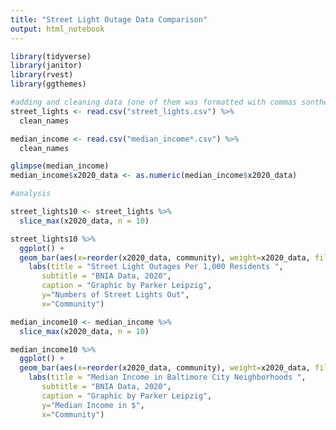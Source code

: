 ```yaml
---
title: "Street Light Outage Data Comparison"
output: html_notebook
---
```


```r
library(tidyverse)
library(janitor)
library(rvest)
library(ggthemes)

```


```r
#adding and cleaning data (one of them was formatted with commas sonthey were removed with the numeric code)
street_lights <- read.csv("street_lights.csv") %>% 
  clean_names

median_income <- read.csv("median_income*.csv") %>% 
  clean_names

glimpse(median_income)
median_income$x2020_data <- as.numeric(median_income$x2020_data)

#analysis

street_lights10 <- street_lights %>% 
  slice_max(x2020_data, n = 10)

street_lights10 %>% 
  ggplot() +
  geom_bar(aes(x=reorder(x2020_data, community), weight=x2020_data, fill = x2020_data)) +
    labs(title = "Street Light Outages Per 1,000 Residents ", 
       subtitle = "BNIA Data, 2020",
       caption = "Graphic by Parker Leipzig",
       y="Numbers of Street Lights Out",
       x="Community")

median_income10 <- median_income %>% 
  slice_max(x2020_data, n = 10)

median_income10 %>% 
  ggplot() +
  geom_bar(aes(x=reorder(x2020_data, community), weight=x2020_data, fill = x2020_data)) +
    labs(title = "Median Income in Baltimore City Neighborhoods ", 
       subtitle = "BNIA Data, 2020",
       caption = "Graphic by Parker Leipzig",
       y="Median Income in $",
       x="Community")
```